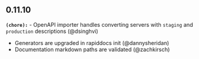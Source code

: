 ## 0.11.10
**`(chore):`** - OpenAPI importer handles converting servers with `staging` and `production` descriptions (@dsinghvi) 
- Generators are upgraded in rapiddocs init (@dannysheridan) 
- Documentation markdown paths are validated (@zachkirsch)

